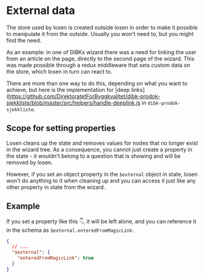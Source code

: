 
<Meta title="Schema/External data" />

# External data

The store used by losen is created outside losen in order to make it
possible to manipulate it from the outside. Usually you won't need to,
but you might find the need.

As an example: in one of DiBKs wizard there was a need for linking the
user from an article on the page, directly to the second page of the
wizard. This was made possible through a redux middleware that sets
custom data on the store, which losen in turn can react to.

There are more than one way to do this, depending on what you want to
achieve, but here is the implementation for [deep links](https://github.com/DirektoratetForByggkvalitet/dibk-prodok-sjekkliste/blob/master/src/helpers/handle-deeplink.js in <code>dibk-prodok-sjekkliste</code>.

## Scope for setting properties

Losen cleans up the state and removes values for nodes that no longer
exist in the wizard tree. As a consequence, you cannot just create a
property in the state - it wouldn't belong to a question that is showing
and will be removed by losen.

However, if you set an object property in the <code>$external</code> object
in state, losen won't do anything to it when cleaning up and you can access
it just like any other property in state from the wizard.

## Example

If you set a property like this 👇, it will be left alone, and you can
reference it in the schema as <code>$external.enteredFromMagicLink</code>.

```json
{
  // ...
  "$external": {
    "enteredFromMagicLink": true
  }
}
```
